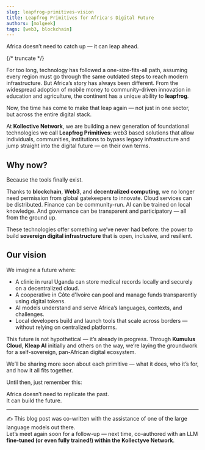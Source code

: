 ```yaml
---
slug: leapfrog-primitives-vision
title: Leapfrog Primitives for Africa's Digital Future
authors: [molgeek]
tags: [web3, blockchain]
---
```


Africa doesn’t need to catch up — it can leap ahead.

{/* truncate */}

For too long, technology has followed a one-size-fits-all path, assuming every region must go through the same outdated steps to reach modern infrastructure. But Africa’s story has always been different. From the widespread adoption of mobile money to community-driven innovation in education and agriculture, the continent has a unique ability to **leapfrog**.

Now, the time has come to make that leap again — not just in one sector, but across the entire digital stack.  

At **Kollective Network**, we are building a new generation of foundational technologies we call **Leapfrog Primitives**: web3 based solutions that allow individuals, communities, institutions to bypass legacy infrastructure and jump straight into the digital future — on their own terms.

## Why now?

Because the tools finally exist.  

Thanks to **blockchain**, **Web3**, and **decentralized computing**, we no longer need permission from global gatekeepers to innovate. Cloud services can be distributed. Finance can be community-run. AI can be trained on local knowledge. And governance can be transparent and participatory — all from the ground up.

These technologies offer something we’ve never had before: the power to build **sovereign digital infrastructure** that is open, inclusive, and resilient.

## Our vision

We imagine a future where:

- A clinic in rural Uganda can store medical records locally and securely on a decentralized cloud.
- A cooperative in Côte d'Ivoire can pool and manage funds transparently using digital tokens.
- AI models understand and serve Africa’s languages, contexts, and challenges.
- Local developers build and launch tools that scale across borders — without relying on centralized platforms.

This future is not hypothetical — it’s already in progress. Through **Kumulus Cloud**, **Kleap AI** initially and others on the way, we’re laying the groundwork for a self-sovereign, pan-African digital ecosystem.

We’ll be sharing more soon about each primitive — what it does, who it’s for, and how it all fits together.

Until then, just remember this:

Africa doesn’t need to replicate the past.  
It can build the future.

---

✍️ This blog post was co-written with the assistance of one of the large language models out there.  
Let’s meet again soon for a follow-up — next time, co-authored with an LLM **fine-tuned (or even fully trained!) within the Kollectyve Network**.